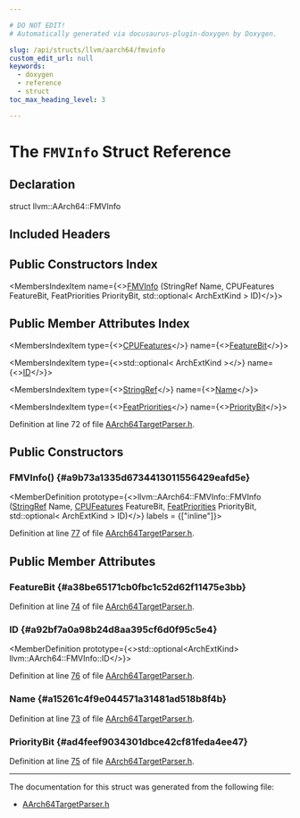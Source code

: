 ```yaml
---

# DO NOT EDIT!
# Automatically generated via docusaurus-plugin-doxygen by Doxygen.

slug: /api/structs/llvm/aarch64/fmvinfo
custom_edit_url: null
keywords:
  - doxygen
  - reference
  - struct
toc_max_heading_level: 3

---
```





# The `FMVInfo` Struct Reference

<DoxygenPage pluginConfig={pluginConfig}>



## Declaration

<CodeBlock>struct llvm::AArch64::FMVInfo</CodeBlock>

## Included Headers

<IncludesList>
<IncludesListItem
  filePath="llvm/TargetParser/AArch64TargetParser.h"
  permalink="/docs/api/files/include/include/llvm/include/llvm/targetparser/aarch64targetparser-h"
  isLocal="true" />
</IncludesList>

## Public Constructors Index

<MembersIndex>

<MembersIndexItem
  name={<><a href="#a9b73a1335d6734413011556429eafd5e">FMVInfo</a> (StringRef Name, CPUFeatures FeatureBit, FeatPriorities PriorityBit, std::optional&lt; ArchExtKind &gt; ID)</>}>
</MembersIndexItem>

</MembersIndex>

## Public Member Attributes Index

<MembersIndex>

<MembersIndexItem
  type={<><a href="/docs/api/namespaces/llvm/aarch64/#a44edf93413eb71efba58034ec5798aa8">CPUFeatures</a></>}
  name={<><a href="#a38be65171cb0fbc1c52d62f11475e3bb">FeatureBit</a></>}>
</MembersIndexItem>

<MembersIndexItem
  type={<>std::optional&lt; ArchExtKind &gt;</>}
  name={<><a href="#a92bf7a0a98b24d8aa395cf6d0f95c5e4">ID</a></>}>
</MembersIndexItem>

<MembersIndexItem
  type={<><a href="/docs/api/classes/llvm/stringref">StringRef</a></>}
  name={<><a href="#a15261c4f9e044571a31481ad518b8f4b">Name</a></>}>
</MembersIndexItem>

<MembersIndexItem
  type={<><a href="/docs/api/namespaces/llvm/aarch64/#a09857fcbb78d7a98cdfa6af2c3d89aa2">FeatPriorities</a></>}
  name={<><a href="#ad4feef9034301dbce42cf81feda4ee47">PriorityBit</a></>}>
</MembersIndexItem>

</MembersIndex>


Definition at line 72 of file <a href="/docs/api/files/include/include/llvm/include/llvm/targetparser/aarch64targetparser-h">AArch64TargetParser.h</a>.

<SectionDefinition>

## Public Constructors

### FMVInfo() {#a9b73a1335d6734413011556429eafd5e}

<MemberDefinition
  prototype={<>llvm::AArch64::FMVInfo::FMVInfo (<a href="/docs/api/classes/llvm/stringref">StringRef</a> Name, <a href="/docs/api/namespaces/llvm/aarch64/#a44edf93413eb71efba58034ec5798aa8">CPUFeatures</a> FeatureBit, <a href="/docs/api/namespaces/llvm/aarch64/#a09857fcbb78d7a98cdfa6af2c3d89aa2">FeatPriorities</a> PriorityBit, std::optional&lt; ArchExtKind &gt; ID)</>}
  labels = {["inline"]}>

Definition at line <a href="/docs/api/files/include/include/llvm/include/llvm/targetparser/aarch64targetparser-h/#l00077">77</a> of file <a href="/docs/api/files/include/include/llvm/include/llvm/targetparser/aarch64targetparser-h">AArch64TargetParser.h</a>.
</MemberDefinition>

</SectionDefinition>

<SectionDefinition>

## Public Member Attributes

### FeatureBit {#a38be65171cb0fbc1c52d62f11475e3bb}

<MemberDefinition
  prototype="CPUFeatures llvm::AArch64::FMVInfo::FeatureBit">

Definition at line <a href="/docs/api/files/include/include/llvm/include/llvm/targetparser/aarch64targetparser-h/#l00074">74</a> of file <a href="/docs/api/files/include/include/llvm/include/llvm/targetparser/aarch64targetparser-h">AArch64TargetParser.h</a>.
</MemberDefinition>

### ID {#a92bf7a0a98b24d8aa395cf6d0f95c5e4}

<MemberDefinition
  prototype={<>std::optional&lt;ArchExtKind&gt; llvm::AArch64::FMVInfo::ID</>}>

Definition at line <a href="/docs/api/files/include/include/llvm/include/llvm/targetparser/aarch64targetparser-h/#l00076">76</a> of file <a href="/docs/api/files/include/include/llvm/include/llvm/targetparser/aarch64targetparser-h">AArch64TargetParser.h</a>.
</MemberDefinition>

### Name {#a15261c4f9e044571a31481ad518b8f4b}

<MemberDefinition
  prototype="StringRef llvm::AArch64::FMVInfo::Name">

Definition at line <a href="/docs/api/files/include/include/llvm/include/llvm/targetparser/aarch64targetparser-h/#l00073">73</a> of file <a href="/docs/api/files/include/include/llvm/include/llvm/targetparser/aarch64targetparser-h">AArch64TargetParser.h</a>.
</MemberDefinition>

### PriorityBit {#ad4feef9034301dbce42cf81feda4ee47}

<MemberDefinition
  prototype="FeatPriorities llvm::AArch64::FMVInfo::PriorityBit">

Definition at line <a href="/docs/api/files/include/include/llvm/include/llvm/targetparser/aarch64targetparser-h/#l00075">75</a> of file <a href="/docs/api/files/include/include/llvm/include/llvm/targetparser/aarch64targetparser-h">AArch64TargetParser.h</a>.
</MemberDefinition>

</SectionDefinition>

<hr/>

The documentation for this struct was generated from the following file:

<ul>
<li><a href="/docs/api/files/include/include/llvm/include/llvm/targetparser/aarch64targetparser-h">AArch64TargetParser.h</a></li>
</ul>

</DoxygenPage>
